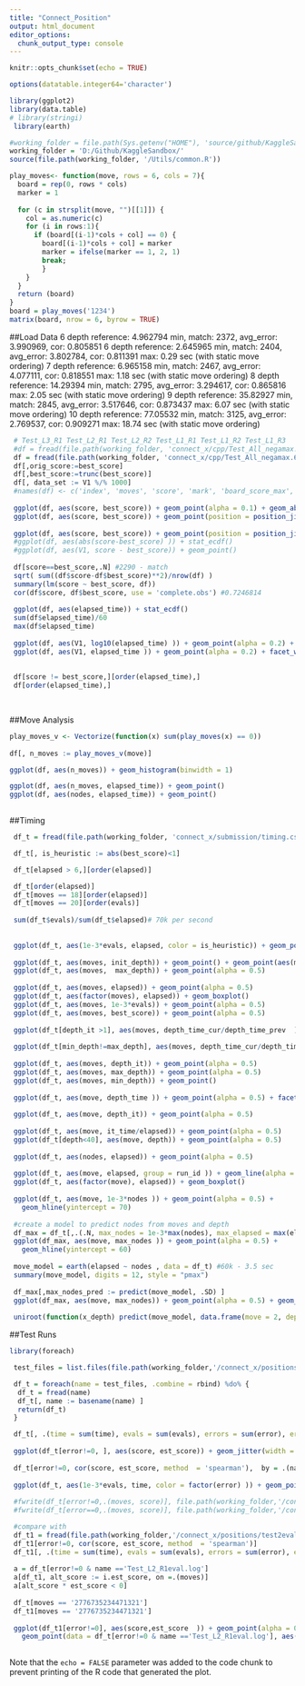 ---
title: "Connect_Position"
output: html_document
editor_options: 
  chunk_output_type: console
---

```{r setup, include=FALSE}
knitr::opts_chunk$set(echo = TRUE)

options(datatable.integer64='character')

library(ggplot2)
library(data.table)
# library(stringi)
 library(earth)

#working_folder = file.path(Sys.getenv("HOME"), 'source/github/KaggleSandbox/')
working_folder = 'D:/Github/KaggleSandbox/'
source(file.path(working_folder, '/Utils/common.R'))

play_moves<- function(move, rows = 6, cols = 7){
  board = rep(0, rows * cols)
  marker = 1
  
  for (c in strsplit(move, "")[[1]]) {
    col = as.numeric(c)
    for (i in rows:1){
      if (board[(i-1)*cols + col] == 0) {
        board[(i-1)*cols + col] = marker
        marker = ifelse(marker == 1, 2, 1)
        break;
        }
    }
  }
  return (board)
}
board = play_moves('1234')
matrix(board, nrow = 6, byrow = TRUE) 
```

##Load Data
 6 depth reference: 4.962794 min, match: 2372, avg_error: 3.990969, cor: 0.805851
 6 depth reference: 2.645965 min, match: 2404, avg_error: 3.802784, cor: 0.811391  max:  0.29 sec (with static move ordering)
 7 depth reference: 6.965158 min, match: 2467, avg_error: 4.077111, cor: 0.818551  max:  1.18 sec (with static move ordering)
 8 depth reference: 14.29394 min, match: 2795, avg_error: 3.294617, cor: 0.865816  max:  2.05 sec (with static move ordering)
 9 depth reference: 35.82927 min, match: 2845, avg_error: 3.517646, cor: 0.873437  max:  6.07 sec (with static move ordering)
10 depth reference: 77.05532 min, match: 3125, avg_error: 2.769537, cor: 0.909271  max: 18.74 sec (with static move ordering)
```{r load_data}
 # Test_L3_R1 Test_L2_R1 Test_L2_R2 Test_L1_R1 Test_L1_R2 Test_L1_R3
 #df = fread(file.path(working_folder, 'connect_x/cpp/Test_All_negamax.v2.csv'))
 df = fread(file.path(working_folder, 'connect_x/cpp/Test_All_negamax.6p.csv'))
 df[,orig_score:=best_score]
 df[,best_score:=trunc(best_score)]
 df[, data_set := V1 %/% 1000]
 #names(df) <- c('index', 'moves', 'score', 'mark', 'board_score_max', 'board_score_min', 'board_score_len')
  
 ggplot(df, aes(score, best_score)) + geom_point(alpha = 0.1) + geom_abline(slope = 1, color = 'red')
 ggplot(df, aes(score, best_score)) + geom_point(position = position_jitter(), alpha = 0.1) + geom_abline(slope = 1, color = 'red')
 
 ggplot(df, aes(score, best_score)) + geom_point(position = position_jitter(), alpha = 0.1) + geom_abline(slope = 1, color = 'red') + facet_wrap(~ data_set )
 #ggplot(df, aes(abs(score-best_score) )) + stat_ecdf()
 #ggplot(df, aes(V1, score - best_score)) + geom_point()
 
 df[score==best_score,.N] #2290 - match
 sqrt( sum((df$score-df$best_score)**2)/nrow(df) )
 summary(lm(score ~ best_score, df))
 cor(df$score, df$best_score, use = 'complete.obs') #0.7246814
 
 ggplot(df, aes(elapsed_time)) + stat_ecdf()
 sum(df$elapsed_time)/60
 max(df$elapsed_time)
 
 ggplot(df, aes(V1, log10(elapsed_time) )) + geom_point(alpha = 0.2) + facet_wrap(~(score == best_score))
 ggplot(df, aes(V1, elapsed_time )) + geom_point(alpha = 0.2) + facet_wrap(~(score == best_score))
 
 
 df[score != best_score,][order(elapsed_time),]
 df[order(elapsed_time),]
 
 
```

##Move Analysis

```{r move_analysis}

play_moves_v <- Vectorize(function(x) sum(play_moves(x) == 0))
 
df[, n_moves := play_moves_v(move)]

ggplot(df, aes(n_moves)) + geom_histogram(binwidth = 1)

ggplot(df, aes(n_moves, elapsed_time)) + geom_point()
ggplot(df, aes(nodes, elapsed_time)) + geom_point()
 
```

##Timing

```{r timing_data}

 df_t = fread(file.path(working_folder, 'connect_x/submission/timing.csv'))

 df_t[, is_heuristic := abs(best_score)<1]

 df_t[elapsed > 6,][order(elapsed)]

 df_t[order(elapsed)]
 df_t[moves == 18][order(elapsed)]
 df_t[moves == 20][order(evals)]
 
 sum(df_t$evals)/sum(df_t$elapsed)# 70k per second
 
 
 ggplot(df_t, aes(1e-3*evals, elapsed, color = is_heuristic)) + geom_point(alpha = 0.5)
 
 ggplot(df_t, aes(moves, init_depth)) + geom_point() + geom_point(aes(moves,  max_depth), color = 'red', alpha = 0.1)
 ggplot(df_t, aes(moves,  max_depth)) + geom_point(alpha = 0.5)
 
 ggplot(df_t, aes(moves, elapsed)) + geom_point(alpha = 0.5)
 ggplot(df_t, aes(factor(moves), elapsed)) + geom_boxplot()
 ggplot(df_t, aes(moves, 1e-3*evals)) + geom_point(alpha = 0.5)
 ggplot(df_t, aes(moves, best_score)) + geom_point(alpha = 0.5)
 
 ggplot(df_t[depth_it >1], aes(moves, depth_time_cur/depth_time_prev  )) + geom_point(alpha = 0.5)
 
 ggplot(df_t[min_depth!=max_depth], aes(moves, depth_time_cur/depth_time_prev)) + geom_point(alpha = 0.5)
 
 ggplot(df_t, aes(moves, depth_it)) + geom_point(alpha = 0.5)
 ggplot(df_t, aes(moves, max_depth)) + geom_point(alpha = 0.5)
 ggplot(df_t, aes(moves, min_depth)) + geom_point()
 
 ggplot(df_t, aes(move, depth_time )) + geom_point(alpha = 0.5) + facet_wrap(~depth_it )
 
 ggplot(df_t, aes(move, depth_it)) + geom_point(alpha = 0.5)
 
 ggplot(df_t, aes(move, it_time/elapsed)) + geom_point(alpha = 0.5)
 ggplot(df_t[depth<40], aes(move, depth)) + geom_point(alpha = 0.5)
 
 ggplot(df_t, aes(nodes, elapsed)) + geom_point(alpha = 0.5)
 
 ggplot(df_t, aes(move, elapsed, group = run_id )) + geom_line(alpha = 0.5)
 ggplot(df_t, aes(factor(move), elapsed)) + geom_boxplot()
 
 ggplot(df_t, aes(move, 1e-3*nodes )) + geom_point(alpha = 0.5) + 
   geom_hline(yintercept = 70)
 
 #create a model to predict nodes from moves and depth
 df_max = df_t[,.(.N, max_nodes = 1e-3*max(nodes), max_elapsed = max(elapsed)), by =.(move)][max_nodes>0]
 ggplot(df_max, aes(move, max_nodes )) + geom_point(alpha = 0.5) + 
   geom_hline(yintercept = 60)
 
 move_model = earth(elapsed ~ nodes , data = df_t) #60k - 3.5 sec 
 summary(move_model, digits = 12, style = "pmax")
 
 df_max[,max_nodes_pred := predict(move_model, .SD) ]
 ggplot(df_max, aes(move, max_nodes)) + geom_point(alpha = 0.5) + geom_line(aes(move, max_nodes_pred), color = 'red') + facet_grid(~depth)
 
 uniroot(function(x_depth) predict(move_model, data.frame(move = 2, depth = x_depth))[1] - 60000, c(1, 10))

```

##Test Runs

```{r test_runs}
library(foreach)

 test_files = list.files(file.path(working_folder,'/connect_x/positions/7b'), pattern = '*.log', full.names = TRUE)

 df_t = foreach(name = test_files, .combine = rbind) %do% {
  df_t = fread(name)
  df_t[, name := basename(name) ]
  return(df_t)
 }

 df_t[, .(time = sum(time), evals = sum(evals), errors = sum(error), errors_pct = sum(error)/length(error), wrong_sign = sum(score * est_score <0)/sum(error)), by = .(name)]
 
 ggplot(df_t[error!=0, ], aes(score, est_score)) + geom_jitter(width = 0.1, height = 1e-3) + facet_wrap(~name)
 
 df_t[error!=0, cor(score, est_score, method  = 'spearman'),  by = .(name)]
 
 ggplot(df_t, aes(1e-3*evals, time, color = factor(error) )) + geom_point(alpha = 0.3) + facet_wrap(~name)
 
 #fwrite(df_t[error!=0,.(moves, score)], file.path(working_folder,'/connect_x/positions/Test_HARD'), sep = ' ', col.names = FALSE)
 #fwrite(df_t[error==0,.(moves, score)], file.path(working_folder,'/connect_x/positions/Test_SOLVED'), sep = ' ', col.names = FALSE)

 #compare with
 df_t1 = fread(file.path(working_folder,'/connect_x/positions/test2eval.log'))
 df_t1[error!=0, cor(score, est_score, method  = 'spearman')]
 df_t1[, .(time = sum(time), evals = sum(evals), errors = sum(error), errors_pct = sum(error)/length(error), wrong_sign = sum(score * est_score <0)/sum(error) )]
 
 a = df_t[error!=0 & name =='Test_L2_R1eval.log']
 a[df_t1, alt_score := i.est_score, on =.(moves)]
 a[alt_score * est_score < 0]
 
 df_t[moves == '2776735234471321']
 df_t1[moves == '2776735234471321']
 
 ggplot(df_t1[error!=0], aes(score,est_score  )) + geom_point(alpha = 0.2) + 
   geom_point(data = df_t[error!=0 & name =='Test_L2_R1eval.log'], aes(score,est_score), color = 'red', alpha = 0.2)
 
```
Note that the `echo = FALSE` parameter was added to the code chunk to prevent printing of the R code that generated the plot.
